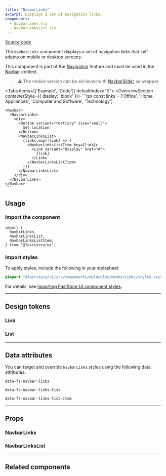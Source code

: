 ```yaml
---
title: "NavbarLinks"
excerpt: Displays a set of navigation links.
components:
  - NavbarLinks.tsx
  - NavbarLinksList.tsx
---
```


[<i class="fa-brands fa-github"></i> Source code](https://github.com/vtex/faststore/tree/main/packages/components/src/molecules/NavbarLinks)

The `NavbarLinks` component displays a set of navigation links that self adapts on mobile or desktop screens.

This component is part of the [Navigation](https://developers.vtex.com/docs/guides/faststore/feature-navigation) feature and must be used in the [Navbar](https://developers.vtex.com/docs/guides/faststore/organisms-navbar) context.

> ⚠️ The mobile version can be achieved with [NavbarSlider](https://developers.vtex.com/docs/guides/faststore/organisms-navbar-slider) as wrapper.

<Tabs items={['Example', 'Code']} defaultIndex="0">
  <Tab>
    <OverviewSection containerStyle={{ display: 'block' }}>
      <Navbar>
        <NavbarLinksUsage />
      </Navbar>
    </OverviewSection>
  </Tab>
  <Tab>
    ```tsx
    const links = ['Office', 'Home Appliances', 'Computer and Software', 'Technology']

    <Navbar>
      <NavbarLinks>
        <div>
          <Button variant="tertiary" size="small">
            Set location
          </Button>
          <NavbarLinksList>
            {links.map((link) => (
              <NavbarLinksListItem key={link}>
                <Link variant="display" href="#">
                  {link}
                </Link>
              </NavbarLinksListItem>
            ))}
          </NavbarLinksList>
        </div>
      </NavbarLinks>
    </Navbar>
    ```

  </Tab>
</Tabs>

## Usage

### Import the component

```tsx
import {
  NavbarLinks,
  NavbarLinksList,
  NavbarLinksListItem,
} from "@faststore/ui";
```

### Import styles

To apply styles, include the following in your stylesheet:

```scss
@import "@faststore/ui/src/components/molecules/NavbarLinks/styles.scss";
```

For details, see [Importing FastStore UI component styles](https://developers.vtex.com/docs/guides/faststore/using-themes-importing-ui-components-styles).

---

## Design tokens

<TokenTable>
  <TokenRow
    token="--fs-navbar-links-bkg-color"
    value="--fs-color-body-bkg"
    isColor
  />
  <TokenDivider />
  <TokenRow
    token="--fs-navbar-links-transition-property"
    value="var(--fs-transition-property)"
  />
  <TokenRow
    token="--fs-navbar-links-transition-timing"
    value="var(--fs-transition-timing)"
  />
  <TokenRow
    token="--fs-navbar-links-transition-function"
    value="var(--fs-transition-function)"
  />
  <TokenDivider />
  <TokenRow
    token="--fs-navbar-links-border-top-width-mobile"
    value="var(--fs-border-width)"
  />
  <TokenRow
    token="--fs-navbar-links-border-top-color-mobile"
    value="var(--fs-border-color-light)"
    isColor
  />
  <TokenRow
    token="--fs-navbar-links-border-bottom-width-mobile"
    value="var(--fs-navbar-links-border-top-width-mobile)"
  />
  <TokenRow
    token="--fs-navbar-links-border-bottom-color-mobile"
    value="var(--fs-navbar-links-border-top-color-mobile)"
    globalValue="var(--fs-border-color-light)"
    isColor
  />
</TokenTable>

### Link

<TokenTable>
  <TokenRow token="--fs-navbar-links-link-width-notebook" value="auto" />
  <TokenRow
    token="--fs-navbar-links-link-padding-notebook"
    value="0 var(--fs-spacing-0)"
  />
</TokenTable>

### List

<TokenTable>
  <TokenRow
    token="--fs-navbar-links-list-padding-left-notebook"
    value="var(--fs-spacing-3)"
  />
  <TokenRow
    token="--fs-navbar-links-list-margin-left-notebook"
    value="var(--fs-spacing-2)"
  />
  <TokenRow
    token="--fs-navbar-links-list-border-left-width-notebook"
    value="var(--fs-border-width)"
  />
  <TokenRow
    token="--fs-navbar-links-list-border-left-color-notebook"
    value="var(--fs-border-color-light)"
    isColor
  />
</TokenTable>

---

## Data attributes

You can target and override `NavbarLinks` styles using the following data attributes:

`data-fs-navbar-links`

`data-fs-navbar-links-list`

`data-fs-navbar-links-list-item`

---

## Props

### NavbarLinks

<ComponentPropsSection component="NavbarLinks" />

### NavbarLinksList

<ComponentPropsSection component="NavbarLinksList" />

---

## Related components

<SectionList grid="column" columns={2}>
  <SectionItem
    title="Navbar"
    description="Represents the page header and groups features like Search and Regionalization."
    actionPath="/docs/guides/faststore/organisms-navbar"
  >
    <UIProvider>
      <NavbarUsage />
    </UIProvider>
  </SectionItem>
  <SectionItem
    title="NavbarSlider"
    description="As part of the Navbar, this component it its mobile version used to list the navigation links."
    actionPath="/docs/guides/faststore/organisms-navbar-slider"
  >
    <UIProvider>
      <NavbarSliderUsage />
    </UIProvider>
  </SectionItem>
</SectionList>
